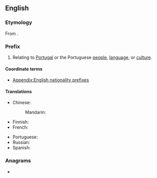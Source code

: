 {{also|luso|Luso|luso-}}
==English==

===Etymology===
From {{uder|en|la|Lūsitānia||Ancient Roman province comprising most of modern Portugal and part of Spain}}.

===Prefix===
{{en-prefix}}

# Relating to [[Portugal]] or the Portuguese [[w:Portugese_people|people]], [[:w:Portugese_language|language]], or [[:w:Portugese_culture|culture]].

====Coordinate terms====
* [[Appendix:English nationality prefixes]]

====Translations====
{{trans-top|relating to Portugal or Portuguese}}
* Chinese:
*: Mandarin: {{t+|cmn|葡|tr=Pú-|sc=Hani}}
* Finnish: {{t+|fi|portugalilainen|alt=portugalilais-}}
* French: {{t+|fr|luso-}}
{{trans-mid}}
* Portuguese: {{t+|pt|luso-}}
* Russian: {{t|ru|португа́льско-}}
* Spanish: {{t|es|luso-}}
{{trans-bottom}}

===Anagrams===
* {{anagrams|en|a=losu|soul}}